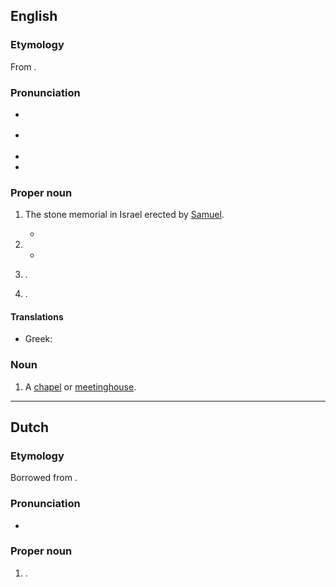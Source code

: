 ==English==
{{wikipedia}}

===Etymology===
From {{der|en|he|אֶבֶן הָעֵזֶר||stone of help|tr=éven ha`ézer}}.

===Pronunciation===
* {{a|GA}} {{IPA|en|/ɛbəˈnizɚ/}}
* {{a|RP}} {{IPA|en|/ɛbəˈniːzə/}}
* {{audio|en|LL-Q1860 (eng)-Vealhurl-Ebenezer.wav|Audio (UK)}}
* {{rhymes|en|iːzə(ɹ)|s=4}}

===Proper noun===
{{en-proper noun}}

# {{lb|en|biblical}} The stone memorial in Israel erected by [[Samuel]].
#* {{RQ:King James Version|1 Samuel|7|12|passage=Then Samuel took a stone, and set it between Mizpeh and Shen, and called the name of it '''Ebenezer''', saying, Hitherto hath the LORD helped us.}}
# {{non-gloss definition|{{given name|en|male|from=Hebrew}} taken up by [[Puritans]] in the 17th century.}}
#* {{RQ:Dickens Christmas Carol|passage="I have none to give," the Ghost replied. "It comes from other regions, '''Ebenezer''' Scrooge, and is conveyed by other ministers, to other kinds of men."|stave=1}}
# {{place|en|ghost town|s/Georgia|c/USA}}.
# {{place|en|village|p/Saskatchewan|c/Canada}}.

====Translations====
{{trans-top|male given name}}
* Greek: {{t|el|Εμπενίζερ}}
{{trans-mid}}
{{trans-bottom}}

===Noun===
{{en-noun}}

# A [[chapel]] or [[meetinghouse]].

----

==Dutch==

===Etymology===
Borrowed from {{bor|nl|en|Ebenezer}}. {{rfe|nl}}

===Pronunciation===
* {{hyphenation|nl|Ebe|ne|zer}}

===Proper noun===
{{nl-proper noun|n}}

# {{place|nl|neighbourhood|c/Sint Maarten}}.